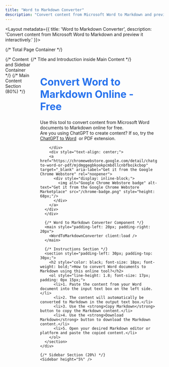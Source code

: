 ---
title: "Word to Markdown Converter"
description: "Convert content from Microsoft Word to Markdown and preview it interactively."
---


<Layout metadata={{ title: 'Word to Markdown Converter', description: 'Convert content from Microsoft Word to Markdown and preview it interactively.' }}>
  
  {/* Total Page Container */}
  <div style="display: flex;">
    {/* Content and Sidebar Container */}
    {/* Main Content Section (80%) */}
    <div style="width: 80%; padding-right: 20px;">
      {/* Title and Introduction inside Main Content */}
      <div>
        <div style="padding-left:30px;">
          <h1 style="color: #2772ed; font-size:32px; font-weight: bold;">Convert Word to Markdown Online - Free</h1>
          <p>Use this tool to convert content from Microsoft Word documents to Markdown online for free.
           <br/> Are you using ChatGPT to create content? If so, try the <a class="font-medium text-blue-600 dark:text-blue-500 hover:underline" target="_blank" href="https://chromewebstore.google.com/detail/chatgpt-to-word-or-pdf/mjdmggegbkookpcmbdllcnbfboikcbop">ChatGPT to Word</a>&nbsp;<i class="fa fa-external-link" aria-hidden="true" style="color:blue"></i>&nbsp;or PDF extension.</p>
       
        </div>
        <div style="text-align: center;">
        <a href="https://chromewebstore.google.com/detail/chatgpt-to-word-or-pdf/mjdmggegbkookpcmbdllcnbfboikcbop" target="_blank" aria-label="Get it from the Google Chrome Webstore" rel="noopener">
          <div style="display: inline-block;">
            <img alt="Google Chrome Webstore badge" alt-text="Get it from the Google Chrome Webstore Marketplace" src="/chrome-badge.png" style="height: 68px;"/>
          </div>
        </a>
      </div>
      </div>

      {/* Word to Markdown Converter Component */}
      <main style="padding-left: 20px; padding-right: 20px">
        <WordToMarkdownConverter client:load />
      </main>

      {/* Instructions Section */}
      <section style="padding-left: 30px; padding-top: 30px;">
        <h2 style="color: black; font-size: 18px; font-weight: bold;">How to convert Word documents to Markdown using this online tool?</h2>
        <ol style="line-height: 1.8; font-size: 17px; padding: 0px 15px;">
          <li>1. Paste the content from your Word document into the input text box on the left side.</li>
          <li>2. The content will automatically be converted to Markdown in the output text box.</li>
          <li>3. Use the <strong>Copy Markdown</strong> button to copy the Markdown content.</li>
          <li>4. Use the <strong>Download Markdown</strong> button to download the Markdown content.</li>
          <li>5. Open your desired Markdown editor or platform and paste the copied content.</li>
        </ol>
      </section>
    </div>

    {/* Sidebar Section (20%) */}
    <Sidebar height="5%" />

  </div>
</Layout>
